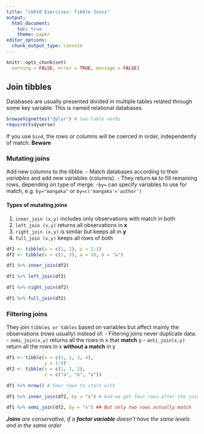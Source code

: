 ```yaml
---
title: "cm010 Exercises: Tibble Joins"
output: 
  html_document:
    toc: true
    theme: paper
editor_options: 
  chunk_output_type: console
---
```


```r
knitr::opts_chunk$set(
  warning = FALSE, error = TRUE, message = FALSE)
```

## Join tibbles

Databases are usually presented divided in multiple tables related through some key variable. This is named relational databases. 
```r
browseVignettes("dplyr") # two-table verbs
require(tidyverse)
```

If you use `bind`, the rows or columns will be coerced in order, independently of match. **Beware**

### Mutating joins

Add new columns to the tibble. 
- Match databases according to their *variables* and add new variables (columns).
- They return `NA` to fill remaining rows, depending on type of merge.
-`by=` can specify variables to use for match, e.g. `by="mangaka"` or `by=c('mangaka'='author')`

#### Types of mutating joins

1. `inner_join (x,y)` includes only observations with match in both
2. `left_join (x,y)` returns all observations in **x**
3. `right_join (x,y)` is similar but keeps all in **y**
4. `full_join (x,y)` keeps all rows of both
```r
df1 <- tibble(x = c(1, 2), y = 2:1)
df2 <- tibble(x = c(1, 3), a = 10, b = "a")

df1 %>% inner_join(df2) 

df1 %>% left_join(df2) 

df1 %>% right_join(df2) 

df1 %>% full_join(df2) 
```

### Filtering joins

They join `tibbles or tables` based on variables but affect mainly the observations (rows usually) instead of.
- Filtering joins never duplicate data. 
- `semi_join(x,y)` returns all the rows in x that **match** y
- `anti_join(x,y)` return all the rows in x **without a match** in y
```r
df1 <- tibble(x = c(1, 1, 3, 4), 
              y = 1:4)
df2 <- tibble(x = c(1, 1, 2), 
              z = c("a", "b", "a"))

df1 %>% nrow() # Four rows to start with

df1 %>% inner_join(df2, by = "x") # And we get four rows after the join

df1 %>% semi_join(df2, by = "x") ## But only two rows actually match
```

_**Joins** are conservative, if a **factor variable** doesn't have the same levels and in the same order_ 